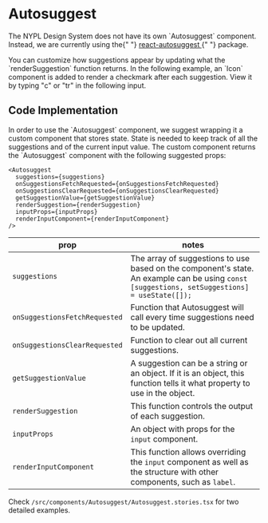 
<Meta title="Autosuggest" component={Autosuggest} />

# Autosuggest

<p>
  The NYPL Design System does not have its own `Autosuggest` component. Instead,
  we are currently using the{" "}
  <a href="https://www.npmjs.com/package/react-autosuggest">
    react-autosuggest
  </a>{" "}
  package.
</p>

<Preview withToolbar>
  <Story name="Basic" story={stories.AutosuggestLibrary} />
</Preview>

<p>
  You can customize how suggestions appear by updating what the
  `renderSuggestion` function returns. In the following example, an `Icon`
  component is added to render a checkmark after each suggestion. View it by
  typing "c" or "tr" in the following input.
</p>

<Story name="With custom icons" story={stories.AutosuggestFish} />

## Code Implementation

<p>
  In order to use the `Autosuggest` component, we suggest wrapping it a custom
  component that stores state. State is needed to keep track of all the
  suggestions and of the current input value. The custom component returns the
  `Autosuggest` component with the following suggested props:
</p>

```
<Autosuggest
  suggestions={suggestions}
  onSuggestionsFetchRequested={onSuggestionsFetchRequested}
  onSuggestionsClearRequested={onSuggestionsClearRequested}
  getSuggestionValue={getSuggestionValue}
  renderSuggestion={renderSuggestion}
  inputProps={inputProps}
  renderInputComponent={renderInputComponent}
/>
```

| prop                          | notes                                                                                                                                         |
| ----------------------------- | --------------------------------------------------------------------------------------------------------------------------------------------- |
| `suggestions`                 | The array of suggestions to use based on the component's state. An example can be using `const [suggestions, setSuggestions] = useState([]);` |
| `onSuggestionsFetchRequested` | Function that Autosuggest will call every time suggestions need to be updated.                                                                |
| `onSuggestionsClearRequested` | Function to clear out all current suggestions.                                                                                                |
| `getSuggestionValue`          | A suggestion can be a string or an object. If it is an object, this function tells it what property to use in the object.                     |
| `renderSuggestion`            | This function controls the output of each suggestion.                                                                                         |
| `inputProps`                  | An object with props for the `input` component.                                                                                               |
| `renderInputComponent`        | This function allows overriding the `input` component as well as the structure with other components, such as `label`.                        |

Check `/src/components/Autosuggest/Autosuggest.stories.tsx` for two detailed examples.
